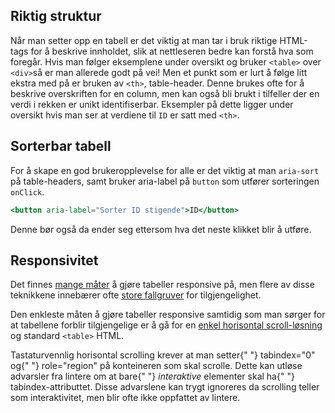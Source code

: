 
## Riktig struktur

Når man setter opp en tabell er det viktig at man tar i bruk riktige HTML-tags for å beskrive innholdet, slik at nettleseren bedre kan forstå hva som foregår.
Hvis man følger eksemplene under oversikt og bruker `<table>` over `<div>`så er man allerede godt på vei!
Men et punkt som er lurt å følge litt ekstra med på er bruken av `<th>`, table-header. Denne brukes ofte for å beskrive overskriften for en column,
men kan også bli brukt i tilfeller der en verdi i rekken er unikt identifiserbar. Eksempler på dette ligger under oversikt hvis man ser at verdiene til `ID` er satt med `<th>`.

## Sorterbar tabell

For å skape en god brukeropplevelse for alle er det viktig at man `aria-sort` på table-headers,
samt bruker aria-label på `button` som utfører sorteringen `onClick`.

```jsx
<button aria-label="Sorter ID stigende">ID</button>
```

Denne bør også da ender seg ettersom hva det neste klikket blir å utføre.

## Responsivitet

Det finnes [mange måter](https://medium.com/appnroll-publication/5-practical-solutions-to-make-responsive-data-tables-ff031c48b122) å gjøre tabeller responsive på, men flere av disse teknikkene innebærer ofte [store fallgruver](https://developer.paciellogroup.com/blog/2018/03/short-note-on-what-css-display-properties-do-to-table-semantics/) for tilgjengelighet.

Den enkleste måten å gjøre tabeller responsive samtidig som man sørger for at tabellene forblir tilgjengelige er å gå for en [enkel horisontal scroll-løsning](http://adrianroselli.com/2017/11/a-responsive-accessible-table.html#ResponsiveScrolling) og standard `<table>` HTML.

<Alertstripe type="info">
  Tastaturvennlig horisontal scrolling krever at man setter{" "}
  <InlineCode className="inline">tabindex="0"</InlineCode> og{" "}
  <InlineCode className="inline">role="region"</InlineCode> på konteineren som
  skal scrolle. Dette kan utløse advarsler fra lintere om at bare{" "}
  <em>interaktive</em> elementer skal ha{" "}
  <InlineCode className="inline">tabindex</InlineCode>-attributtet. Disse
  advarslene kan trygt ignoreres da scrolling teller som interaktivitet, men
  blir ofte ikke oppfattet av lintere.
</Alertstripe>
